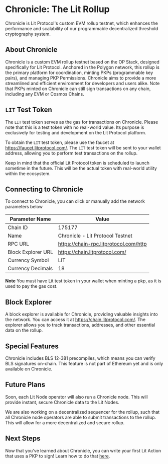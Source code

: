 
# Chronicle: The Lit Rollup

Chronicle is Lit Protocol's custom EVM rollup testnet, which enhances the performance and scalability of our programmable decentralized threshold cryptography system.

<AddRollupButton />

## About Chronicle

Chronicle is a custom EVM rollup testnet based on the OP Stack, designed specifically for Lit Protocol. Anchored in the Polygon network, this rollup is the primary platform for coordination, minting PKPs (programmable key pairs), and managing PKP Permissions. Chronicle aims to provide a more streamlined and efficient environment for developers and users alike. Note that PKPs minted on Chronicle can still sign transactions on any chain, including any EVM or Cosmos Chains.

## `LIT` Test Token

The `LIT` test token serves as the gas for transactions on Chronicle. Please note that this is a test token with no real-world value. Its purpose is exclusively for testing and development on the Lit Protocol platform.

To obtain the `LIT` test token, please use the faucet at https://faucet.litprotocol.com/. The `LIT` test token will be sent to your wallet address, allowing you to perform test transactions on the rollup.

Keep in mind that the official Lit Protocol token is scheduled to launch sometime in the future. This will be the actual token with real-world utility within the ecosystem.

## Connecting to Chronicle

To connect to Chronicle, you can click <AddRollupButton /> or manually add the network parameters below

| Parameter Name     | Value                                  |
| ------------------ | -------------------------------------- |
| Chain ID           | 175177                                 |
| Name               | Chronicle - Lit Protocol Testnet       |
| RPC URL            | https://chain-rpc.litprotocol.com/http |
| Block Explorer URL | https://chain.litprotocol.com/         |
| Currency Symbol    | LIT                                    |
| Currency Decimals  | 18                                     |

**Note** You must have Lit test token in your wallet when minting a pkp, as it is used to pay the gas cost.

## Block Explorer

A block explorer is available for Chronicle, providing valuable insights into the network. You can access it at https://chain.litprotocol.com/. The explorer allows you to track transactions, addresses, and other essential data on the rollup.

## Special Features

Chronicle includes BLS 12-381 precompiles, which means you can verify BLS signatures on-chain. This feature is not part of Ethereum yet and is only available on Chronicle.

## Future Plans

Soon, each Lit Node operator will also run a Chronicle node. This will provide instant, secure Chronicle data to the Lit Nodes.

We are also working on a decentralized sequencer for the rollup, such that all Chronicle node operators are able to submit transactions to the rollup. This will allow for a more decentralized and secure rollup.

## Next Steps

Now that you've learned about Chronicle, you can write your first Lit Action that uses a PKP to sign! Learn how to do that [here](/LitActions/intro).
